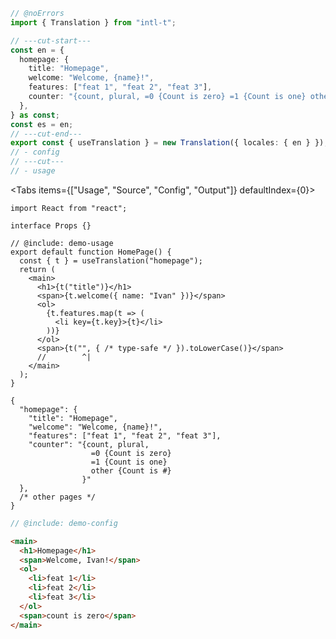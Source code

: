 <div className="hidden">

```ts twoslash include demo
// @noErrors
import { Translation } from "intl-t";

// ---cut-start---
const en = {
  homepage: {
    title: "Homepage",
    welcome: "Welcome, {name}!",
    features: ["feat 1", "feat 2", "feat 3"],
    counter: "{count, plural, =0 {Count is zero} =1 {Count is one} other {Count is #}}",
  },
} as const;
const es = en;
// ---cut-end---
export const { useTranslation } = new Translation({ locales: { en } });
// - config
// ---cut---
// - usage
```

</div>

<Tabs items={["Usage", "Source", "Config", "Output"]} defaultIndex={0}>
  <Tab value="Usage">

```tsx twoslash title="page.tsx"
import React from "react";

interface Props {}

// @include: demo-usage
export default function HomePage() {
  const { t } = useTranslation("homepage");
  return (
    <main>
      <h1>{t("title")}</h1>
      <span>{t.welcome({ name: "Ivan" })}</span>
      <ol>
        {t.features.map(t => (
          <li key={t.key}>{t}</li>
        ))}
      </ol>
      <span>{t("", { /* type-safe */ }).toLowerCase()}</span>
      //        ^|
    </main>
  );
}
```

  </Tab>
  <Tab value="Source">

```jsonc title="en.json"
{
  "homepage": {
    "title": "Homepage",
    "welcome": "Welcome, {name}!",
    "features": ["feat 1", "feat 2", "feat 3"],
    "counter": "{count, plural,
                  =0 {Count is zero}
                  =1 {Count is one}
                  other {Count is #}
                }"
  },
  /* other pages */
}
```

  </Tab>
  <Tab value="Config">

```ts twoslash title="translation.ts"
// @include: demo-config
```

  </Tab>
  <Tab value="Output">

```html title="html"
<main>
  <h1>Homepage</h1>
  <span>Welcome, Ivan!</span>
  <ol>
    <li>feat 1</li>
    <li>feat 2</li>
    <li>feat 3</li>
  </ol>
  <span>count is zero</span>
</main>
```

  </Tab>
</Tabs>
